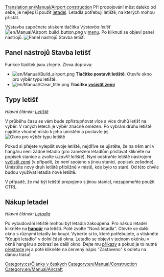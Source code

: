 [[Translation:en/Manual/Airport construction]]
{{cs/Manual/Obsah}}
Při propojování měst daleko od sebe, je nejlepší použít [[cs/Letadla|letadel]]. Letadla potřebují letiště, na kterých mohou přistát.

Výstavbu započnete stiskem tlačítka ''Výstavba letišť'' [[File:en/Manual/Airport build button.png]] v [[cs/Rozhraní hry|menu]]. Po kliknutí se objeví panel nástrojů.
[[File:en/Manual/Airport construction.png|frame|none|Panel nástrojů Stavba letišť.]]

==Panel nástrojů Stavba letišť==

Funkce tlačítek jsou zřejmé. Zleva doprava:

* [[File:en/Manual/Build airport.png]] '''Tlačítko postavit letiště''': Otevře okno pro výběr typu letiště.
* [[File:en/Manual/Clear title.png]] '''Tlačítko [[cs/Úprava terénu|vyčistit zemi]]'''

==Typy letišť==
''Hlavní článek: [[cs/Letiště|Letiště]]''

V průběhu času se vám bude zpřístupňovat více a více druhů letišť na výběr. V raných letech je výběr značně omezen. Po vybrání druhu letiště najděte vhodné místo k jeho umístění a postavte jej.
[[File:en/Manual/Airport-selection1.png|none|frame|Okno pro výběr typu letiště]]

Pokud si přejete vylepšit svoje letiště, nejdříve se ujistěte, že na něm ani v hangáru není žádné letadlo (pro zamezení letadlům přistávat klikněte na popisek stanice a zvolte ''Uzavřít letiště''). Nyní odstraňte letiště nástrojem [[cs/Úprava terénu|vyčistit zemi]] (v případě, že není spojeno s jinou stanicí, popisek zešedne). Umístěte nový druh letiště přibližně v místě, kde bylo to staré. Od této chvíle budou využívat letadla nové letiště.

V případě, že má být letiště propojeno s jinou stanicí, nezapomeňte použít CTRL.

==Nákup letadel==

''Hlavní článek: [[cs/Letadla|Letadla]]''

Po vybudování letiště mohou být letadla zakoupena. Pro nákup letadel klikněte na '''[[cs/Depa|hangár]]''' na letišti. Poté zvolte "Nová letadla". Otevře se další okno s různými letadly ke koupi. Vyberte si to, které potřebujete, a stiskněte "Koupit letadlo" v dolní části okna. Letadlo se objeví v jednom okénku v okně hangáru a zobrazí se další okno. Dejte mu [[cs/Příkazy|příkazy]] a pokud je to nutné [[cs/Přestavba vozidel|přestavte]] jej a poté klikněte na červený nápis "Zastaveno" k odletu na danou trasu!


[[Category:cs/Články v českých]]
[[Category:en/Manual/Construction]]
[[Category:en/Manual/Aircraft]]